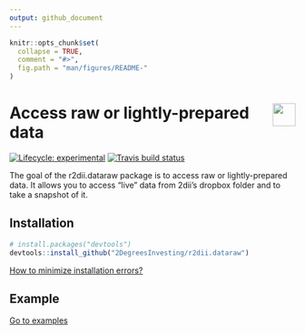 ```yaml
---
output: github_document 
---
```

<!-- README.md is generated from README.Rmd. Please edit that file -->

```r
knitr::opts_chunk$set(
  collapse = TRUE,
  comment = "#>",
  fig.path = "man/figures/README-"
)
```

# <img src="https://i.imgur.com/3jITMq8.png" align="right" height=40 /> Access raw or lightly-prepared data

<!-- badges: start -->
[![Lifecycle: experimental](https://img.shields.io/badge/lifecycle-experimental-orange.svg)](https://www.tidyverse.org/lifecycle/#experimental)
[![Travis build status](https://travis-ci.org/2DegreesInvesting/r2dii.dataraw.svg?branch=master)](https://travis-ci.org/2DegreesInvesting/r2dii.dataraw)
<!-- badges: end -->

The goal of the r2dii.dataraw package is to access raw or lightly-prepared data. It allows you to access "live" data from 2dii's dropbox folder and to take a snapshot of it.

## Installation

```r
# install.packages("devtools")
devtools::install_github("2DegreesInvesting/r2dii.dataraw")
```

[How to minimize installation errors?](https://gist.github.com/maurolepore/a0187be9d40aee95a43f20a85f4caed6#installation)

## Example 

[Go to examples](https://2degreesinvesting.github.io/r2dii/#examples)

